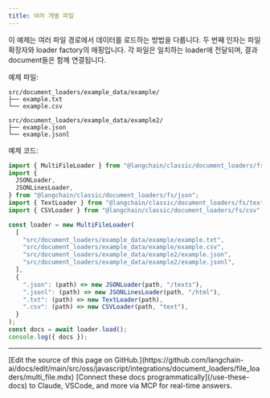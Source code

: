 ```yaml
---
title: 여러 개별 파일
---
```


이 예제는 여러 파일 경로에서 데이터를 로드하는 방법을 다룹니다. 두 번째 인자는 파일 확장자와 loader factory의 매핑입니다. 각 파일은 일치하는 loader에 전달되며, 결과 document들은 함께 연결됩니다.

예제 파일:

```text
src/document_loaders/example_data/example/
├── example.txt
└── example.csv

src/document_loaders/example_data/example2/
├── example.json
└── example.jsonl
```

예제 코드:

```typescript
import { MultiFileLoader } from "@langchain/classic/document_loaders/fs/multi_file";
import {
  JSONLoader,
  JSONLinesLoader,
} from "@langchain/classic/document_loaders/fs/json";
import { TextLoader } from "@langchain/classic/document_loaders/fs/text";
import { CSVLoader } from "@langchain/classic/document_loaders/fs/csv";

const loader = new MultiFileLoader(
  [
    "src/document_loaders/example_data/example/example.txt",
    "src/document_loaders/example_data/example/example.csv",
    "src/document_loaders/example_data/example2/example.json",
    "src/document_loaders/example_data/example2/example.jsonl",
  ],
  {
    ".json": (path) => new JSONLoader(path, "/texts"),
    ".jsonl": (path) => new JSONLinesLoader(path, "/html"),
    ".txt": (path) => new TextLoader(path),
    ".csv": (path) => new CSVLoader(path, "text"),
  }
);
const docs = await loader.load();
console.log({ docs });
```

---

<Callout icon="pen-to-square" iconType="regular">
    [Edit the source of this page on GitHub.](https://github.com/langchain-ai/docs/edit/main/src/oss/javascript/integrations/document_loaders/file_loaders/multi_file.mdx)
</Callout>
<Tip icon="terminal" iconType="regular">
    [Connect these docs programmatically](/use-these-docs) to Claude, VSCode, and more via MCP for    real-time answers.
</Tip>
